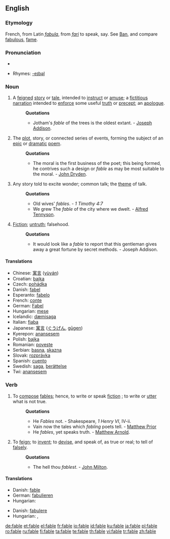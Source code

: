 {{wikipedia}}
==English==

===Etymology===
French, from Latin ''[[fabula]]'', from ''[[fari]]'' to speak, say. See [[Ban]], and compare [[fabulous]], [[fame]].

===Pronunciation===
*{{audio|en-us-fable.ogg|Audio (US)}}

*Rhymes: [[Rhymes:English:-eɪbəl|-eɪbəl]]

===Noun===
{{en-noun}}

# A [[feigned]] [[story]] or [[tale]], intended to [[instruct]] or [[amuse]]; a [[fictitious]] [[narration]] intended to [[enforce]] some useful [[truth]] or [[precept]]; an [[apologue]]. 
#:'''Quotations'''
#:*Jotham's ''fable'' of the trees is the oldest extant. - [[w:Joseph Addison|Joseph Addison]].
# The [[plot]], story, or connected series of events, forming the subject of an [[epic]] or [[dramatic]] [[poem]]. 
#:'''Quotations'''
#:*The moral is the first business of the poet; this being formed, he contrives such a design or ''fable'' as may be most suitable to the moral. - [[w:John Dryden|John Dryden]].
# Any story told to excite wonder; common talk; the [[theme]] of talk.
#:'''Quotations'''
#:*Old wives' ''fables''. - ''1 Timothy 4:7''
#:*We grew The ''fable'' of the city where we dwelt. - [[w:Alfred Tennyson, 1st Baron Tennyson|Alfred Tennyson]].
# [[Fiction]]; [[untruth]]; falsehood.
#:'''Quotations'''
#:*It would look like a ''fable'' to report that this gentleman gives away a great fortune by secret methods. - Joseph Addison.

====Translations====
{{rfc-trans}}
*Chinese: [[寓言]] ([[yùyán]])
*Croatian: [[bajka]]
*Czech: [[pohádka]]
*Danish: [[fabel]]
*Esperanto: [[fabelo]]
*French: [[conte]] {{m}}
*German: [[Fabel]] {{f}}
*Hungarian: [[mese]]
*Icelandic: [[dæmisaga]] {{f}}
*Italian: [[fiaba]] {{m}}
*Japanese: [[寓言]] ([[ぐうげん]], [[gūgen]])
*Kyerepon: [[anansesem]]
*Polish: [[bajka]]
*Romanian: [[poveste]]
*Serbian: [[basna]], [[skazna]]
*Slovak: [[rozprávka]]
*Spanish: [[cuento]] {{m}}
*Swedish: [[saga]], [[berättelse]]
*Twi: [[anansesem]]

===Verb===
{{en-verb|fabl|ing}}

# {{intransitive}} To [[compose]] [[fables]]; hence, to write or speak [[fiction]] ; to write or [[utter]] what is not true.
#:'''Quotations'''
#:*He ''Fables'' not. - Shakespeare, ''1 Henry VI'', IV-ii.
#:*Vain now the tales which ''fabling'' poets tell. - [[Matthew Prior]]
#:*He ''fables'', yet speaks truth. - [[Matthew Arnold]].
# {{transitive}} To [[feign]]; to [[invent]]; to [[devise]], and speak of, as true or real; to tell of [[falsely]].
#:'''Quotations'''
#:*The hell thou ''fablest''. - [[w:John Milton|John Milton]].

====Translations====
{{trans-top|compose fables}}
* Danish: [[fable]]
* German: [[fabulieren]]
* Hungarian: {{t|hu|mesél}}
{{trans-mid}}
{{trans-bottom}}

{{trans-top|tell of falsely}}
* Danish: [[fabulere]]
* Hungarian: {{t|hu|költ}}, {{t|hu|kohol}}
{{trans-mid}}
{{trans-bottom}}

[[de:fable]]
[[et:fable]]
[[el:fable]]
[[fr:fable]]
[[io:fable]]
[[id:fable]]
[[ku:fable]]
[[ja:fable]]
[[pl:fable]]
[[ro:fable]]
[[ru:fable]]
[[fi:fable]]
[[ta:fable]]
[[te:fable]]
[[th:fable]]
[[vi:fable]]
[[tr:fable]]
[[zh:fable]]
